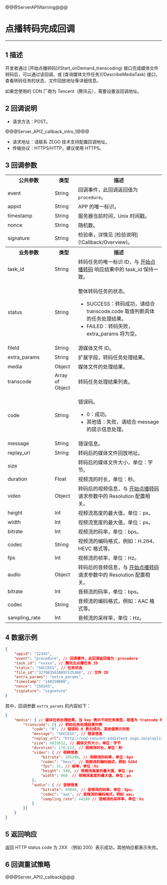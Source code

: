 @@@ServerAPIWarning@@@

# 点播转码完成回调

- - -

## 1 描述

开发者通过 [开始点播转码\](!Start_onDemand_transcoding) 接口完成媒体文件转码后，可以通过该回调、或 [查询媒体文件任务\](!DescribeMediaTask) 接口，查看转码任务的状态、文件回放地址等详细信息。

<div class="mk-warning">

如果您使用的 CDN 厂商为 Tencent（腾讯云），需要设置该回调地址。
</div>


## 2 回调说明

- 请求方法：POST。

@@@Server_API2_callback_intro_1@@@

- 请求地址：请联系 ZEGO 技术支持配置回调地址。
- 传输协议：HTTPS/HTTP，建议使用 HTTPS。

## 3 回调参数

<table class="collapsible-table" >
  <colgroup>
    <col width="30%">
    <col width="15%">
    <col width="55%">
  </colgroup>
<tbody><tr data-row-level="1">
<th>公共参数</th>
<th>类型</th>
<th>描述</th>
</tr>
<tr data-row-level="2">
<td>event</td>
<td>String</td>
<td>回调事件，此回调返回值为 <code>procedure</code>。</td>
</tr>
<tr data-row-level="3">
<td>appid</td>
<td>String</td>
<td>APP 的唯一标识。</td>
</tr>
<tr data-row-level="4">
<td>timestamp</td>
<td>String</td>
<td>服务器当前时间，Unix 时间戳。</td>
</tr>
<tr data-row-level="5">
<td>nonce</td>
<td>String</td>
<td>随机数。</td>
</tr>
<tr data-row-level="6">
<td>signature</td>
<td>String</td>
<td>检验串，详情见 [检验说明](!Callback/Overview)。</td>
</tr>
<tr data-row-level="7">
<th>业务参数</th>
<th>类型</th>
<th>描述</th>
</tr>
<tr data-row-level="8">
<td>task_id</td>
<td>String</td>
<td>转码任务的唯一标识 ID，与 <a href="!Start_onDemand_transcoding" target="balnk">开始点播转码</a> 响应结果中的 task_id 保持一致。</td>
</tr>
<tr data-row-level="9">
<td>status</td>
<td>String</td>
<td><p>整体转码任务的状态。</p><ul><li>SUCCESS：转码成功，请结合 transcode.code 取值判断具体的任务处理结果。</li><li>FAILED：转码失败，extra_params 将为空。</li></ul></td>
</tr>
<tr data-row-level="10">
<td>fileId</td>
<td>String</td>
<td>源媒体文件 ID。</td>
</tr>
<tr data-row-level="11" data-row-child="true">
<td>extra_params</td>
<td>String</td>
<td>扩展字段，转码任务处理结果。</td>
</tr>
<tr data-row-level="11-1" data-row-child="true">
<td>media</td>
<td>Object</td>
<td>媒体文件的处理结果。</td>
</tr>
<tr data-row-level="11-1-1" data-row-child="true">
<td>transcode</td>
<td>Array of Object</td>
<td><p>转码任务处理结果列表。</p></td>
</tr>
<tr data-row-level="11-1-1-1">
<td>code</td>
<td>String</td>
<td><p>错误码。</p><ul><li>0：成功。</li><li>其他值：失败，请结合 message 的提示信息处理。</li></ul></td>
</tr>
<tr data-row-level="11-1-1-2">
<td>message</td>
<td>String</td>
<td>错误信息。</td>
</tr>
<tr data-row-level="11-1-1-3">
<td>replay_url</td>
<td>String</td>
<td>转码后的媒体文件回放地址。</td>
</tr>
<tr data-row-level="11-1-1-4">
<td>size</td>
<td></td>
<td>转码后的媒体文件大小，单位：字节。</td>
</tr>
<tr data-row-level="11-1-1-5">
<td>duration</td>
<td>Float</td>
<td>视频流的时长，单位：秒。</td>
</tr>
<tr data-row-level="11-1-1-6" data-row-child="true">
<td>video</td>
<td>Object</td>
<td>转码后的视频信息，与 <a href="!Start_onDemand_transcoding" target="balnk">开始点播转码</a> 请求参数中的 Resolution 配置相关。</td>
</tr>
<tr data-row-level="11-1-1-6-1">
<td>height</td>
<td>Int</td>
<td>视频流高度的最大值，单位：px。</td>
</tr>
<tr data-row-level="11-1-1-6-2">
<td>width</td>
<td>Int</td>
<td>视频流宽度的最大值，单位：px。</td>
</tr>
<tr data-row-level="11-1-1-6-3">
<td>bitrate</td>
<td>Int</td>
<td>视频流的码率，单位：bps。</td>
</tr>
<tr data-row-level="11-1-1-6-4">
<td>codec</td>
<td>String</td>
<td>视频流的编码格式，例如：H.264、HEVC 格式等。</td>
</tr>
<tr data-row-level="11-1-1-6-5">
<td>fps</td>
<td>Int</td>
<td>视频流的帧率，单位：Hz。</td>
</tr>
<tr data-row-level="11-1-1-7" data-row-child="true">
<td>audio</td>
<td>Object</td>
<td>转码后的音频信息，与 <a href="!Start_onDemand_transcoding" target="balnk">开始点播转码</a> 请求参数中的 Resolution 配置相关。</td>
</tr>
<tr data-row-level="11-1-1-7-1">
<td>bitrate</td>
<td>Int</td>
<td>音频流的码率，单位：bps。</td>
</tr>
<tr data-row-level="11-1-1-7-2">
<td>codec</td>
<td>String</td>
<td>音频流的编码格式，例如：AAC 格式等。</td>
</tr>
<tr data-row-level="11-1-1-7-3">
<td>sampling_rate</td>
<td>Int</td>
<td>音频流的采样率，单位：Hz。</td>
</tr>
</tbody></table>


## 4 数据示例

```json
{
    "appid": "12345",  
    "event": "procedure", // 回调事件，此回调返回值为：procedure
    "task_id": "xxxxx", // 腾讯云点播任务 ID
    "status": "SUCCESS", // 任务状态
    "file_id":"3270835010897125368", // 文件 ID
    "extra_params": "extra_params",
    "timestamp": "148150008",
    "nonce": "158243",
    "signature": "signature"
}
```

其中，回调参数 `extra_params` 的内容如下：

```json
{
    "media": { // 媒体任务处理结果，当 key 表示不同任务类型，取值为 trancode 时表示转码任务
        "transcode": [{ // 转码任务处理结果列表
            "code": "0", // 错误码 0 表示成功，其他值表示失败
            "message": "SUCCESS", // 错误信息
            "replay_url": "http://vod-tencent-eddietest.zego.im/playlist.m3u8", // 转码后媒体文件回放地址
            "size": 6833612, // 媒体文件大小，单位：字节
            "duration": 170.612, // 视频流时长，单位：秒
            "video": { // 视频信息
                "bitrate": 205290, // 视频流的码率，单位：bps
                "codec": "hevc", // 视频流的编码格式，例如 h264
                "fps": 15, // 帧率，单位：hz
                "height": 540, // 视频流高度的最大值，单位：px
                "width": 960  // 视频流高度的最大值，单位：px
            },
            "audio": { // 音频信息
                "bitrate": 49040, // 音频流的码率，单位：bps。
                "codec": "aac", // 音频流的编码格式，例如 aac。
                "sampling_rate": 44100 // 音频流的采样率，单位：hz
            }
        }]
    }
}
```


## 5 返回响应

返回 HTTP status code 为 2XX （例如 200）表示成功，其他响应都表示失败。


## 6 回调重试策略

@@@Server_API2_callback@@@
